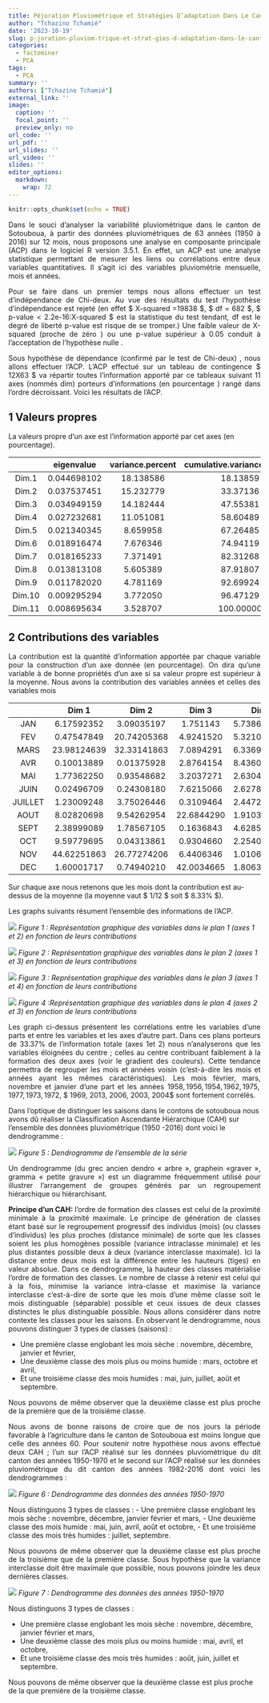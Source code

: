 ```yaml
---
title: Péjoration Pluviométrique et Stratégies D’adaptation Dans Le Canton De Sotouboua
author: "Tchazino Tchamié"
date: '2023-10-19'
slug: p-joration-pluviom-trique-et-strat-gies-d-adaptation-dans-le-canton-de-sotouboua
categories:
  - factominer
  - PCA
tags:
  - PCA
summary: ''
authors: ["Tchazino Tchamié"]
external_link: ''
image:
  caption: ''
  focal_point: ''
  preview_only: no
url_code: ''
url_pdf: ''
url_slides: ''
url_video: ''
slides: ''
editor_options: 
  markdown: 
    wrap: 72
---
```


```r
knitr::opts_chunk$set(echo = TRUE)
```

<p style="text-align: justify">
Dans le souci d'analyser la variabilité pluviométrique dans le canton de
Sotouboua, à partir des données pluviométriques de 63 années (1950 à
2016) sur 12 mois, nous proposons une analyse en composante principale
(ACP) dans le logiciel R version 3.5.1. En effet, un ACP est une analyse
statistique permettant de mesurer les liens ou corrélations entre deux
variables quantitatives. Il s'agit ici des variables pluviométrie mensuelle, mois et années.
</p>

<p style="text-align: justify">
Pour se faire dans un premier temps nous allons effectuer un test
d'indépendance de Chi-deux. Au vue des résultats du test l'hypothèse
d'indépendance est rejeté (en effet $ X-squared =19838 $, $ df = 682
$, $ p-value < 2.2e-16:X-squared $ est la statistique du test
tendant, df est le degré de liberté p-value est risque de se tromper.)
Une faible valeur de X-squared (proche de zéro ) ou une p-value
supérieur à 0.05 conduit à l'acceptation de l'hypothèse nulle .
</p>

<p style="text-align: justify">
Sous hypothèse de dépendance (confirmé par le test de Chi-deux) , nous
allons effectuer l'ACP. L'ACP effectué sur un tableau de contingence $
12X63 $ va répartir toutes l'information apporté par ce tableaux
suivant 11 axes (nommés dim) porteurs d'informations (en pourcentage )
rangé dans l'ordre décroissant. Voici les résultats de l'ACP.
</p>

## 1 Valeurs propres

La valeurs propre d'un axe est l'information apporté par cet axes (en
pourcentage).

|        | eigenvalue  | variance.percent | cumulative.variance.percent |
|:------:|:-----------:|:----------------:|:---------------------------:|
| Dim.1  | 0.044698102 |    18.138586     |          18.13859           |
| Dim.2  | 0.037537451 |    15.232779     |          33.37136           |
| Dim.3  | 0.034949159 |    14.182444     |          47.55381           |
| Dim.4  | 0.027232681 |    11.051081     |          58.60489           |
| Dim.5  | 0.021340345 |     8.659958     |          67.26485           |
| Dim.6  | 0.018916474 |     7.676346     |          74.94119           |
| Dim.7  | 0.018165233 |     7.371491     |          82.31268           |
| Dim.8  | 0.013813108 |     5.605389     |          87.91807           |
| Dim.9  | 0.011782020 |     4.781169     |          92.69924           |
| Dim.10 | 0.009295294 |     3.772050     |          96.47129           |
| Dim.11 | 0.008695634 |     3.528707     |          100.00000          |

## 2 Contributions des variables

<p style="text-align: justify">
La contribution est la quantité d'information apportée par chaque
variable pour la construction d'un axe donnée (en pourcentage). On dira
qu'une variable à de bonne propriétés d'un axe si sa valeur propre est
supérieur à la moyenne. Nous avons la contribution des variables années
et celles des variables mois
</p>

|         |    **Dim 1**    |  **Dim 2**  |  **Dim 3**  |   **Dim 4**   |  **Dim 5**  |
|:----------:|:----------:|:----------:|:----------:|:----------:|:----------:|
|   JAN   |   6.17592352    | 3.09035197  |  1.751143   | 5.738692e-01  | 6.79473371  |
|   FEV   |   0.47547849    | 20.74205368 |  4.9241520  | 5.321046e+01  | 1.20198685  |
|  MARS   |   23.98124639   | 32.33141863 |  7.0894291  | 6.336977e+00  | 0.03872369  |
|   AVR   |   0.10013889    | 0.01375928  |  2.8764154  | 8.436081e-04  | 21.63784880 |
|   MAI   |   1.77362250    | 0.93548682  |  3.2037271  | 2.630442e-01  | 6.87885058  |
|  JUIN   |   0.02496709    | 0.24308180  |  7.6215066  | 2.627877e+00  | 0.03021054  |
| JUILLET |   1.23009248    | 3.75026446  |  0.3109464  | 2.447244e-02  | 45.40221126 |
|  AOUT   |   8.02820698    | 9.54262954  | 22.6844290  | 1.910337e+00  | 1.19724118  |
|  SEPT   |   2.38999089    | 1.78567105  |  0.1636843  | 4.628532e+00  | 0.40277272  |
|   OCT   |   9.59779695    | 0.04313861  |  0.9304660  | 2.254031e+00  | 9.32247300  |
|   NOV   |   44.62251863   | 26.77274206 |  6.4406346  | 1.010605e+01  | 3.82981942  |
|   DEC   |   1.60001717    | 0.74940210  | 42.0034665  | 1.806352e+01  | 3.26312826  |



Sur chaque axe nous retenons que les mois  dont la contribution est au-dessus de la moyenne (la moyenne vaut $ 1/12 $ soit $ 8.33% $).

Les graphs suivants résument l’ensemble des informations de l’ACP.


![](images/pca_image.png)
*Figure 1 :   Représentation graphique des variables dans le plan 1 (axes 1 et 2) en fonction de leurs contributions*

![](images/pca_image_2.png)
*Figure 2 :    Représentation graphique des variables dans le plan 2 (axes 1 et 3) en fonction de leurs contributions*


![](images/pca_image_3.png)
*Figure 3 :     Représentation graphique des variables dans le plan 3 (axes 1 et 4) en fonction de leurs contributions*


![](images/pca_image_4.png)
*Figure 4 :Représentation graphique des variables dans le plan 4 (axes 2 et 3) en fonction de leurs contributions*

<p style="text-align: justify">
Les graph ci-dessus présentent  les corrélations entre les variables d’une parts et entre les variables et les axes  d’autre part. Dans ces plans  porteurs  de 33.37% de l’information totale (axes 1et 2) nous n’analyserons que les variables éloignées du centre ; celles au centre contribuant faiblement à la formation des deux axes (voir le gradient des couleurs). Cette tendance permettra   de regrouper les mois et années voisin (c’est-à-dire les mois et années ayant les mêmes caractéristiques).  Les mois février, mars, novembre et janvier d’une part et les années $1958, 1956,1954, 1962,1975, 1977, 1973, 1972,$ $ 1969, 2013, 2006, 2003, 2004$   sont fortement corrélés.
</p>

<p style="text-align: justify">
Dans l’optique de distinguer les saisons dans le contons de sotouboua nous avons dû réaliser la Classification Ascendante Hiérarchique (CAH) sur l’ensemble des données pluviométrique (1950 -2016) dont voici le dendrogramme :

</p>

![](images/pca_image_5.png)
*Figure 5 : Dendrogramme de l’ensemble de la série*

<p style="text-align: justify">
Un dendrogramme (du grec ancien dendro « arbre », graphein «graver », gramma « petite gravure ») est un diagramme fréquemment utilisé pour illustrer l’arrangement de groupes générés par un regroupement hiérarchique ou hiérarchisant.   
</p>

<p style="text-align: justify">
<b>Principe d’un CAH:</b> l’ordre de formation des classes est celui de la proximité minimale à la proximité maximale. Le principe de génération de classes étant basé sur le regroupement progressif des individus (mois) (ou classes d’individus) les plus proches (distance minimale) de sorte que les classes soient les plus homogènes possible (variance intraclasse minimale) et les plus distantes possible deux à deux (variance interclasse maximale). Ici la distance entre deux mois est la différence entre les hauteurs (tiges) en valeur absolue. Dans ce dendrogramme, la hauteur des classes matérialise l’ordre de formation des classes. Le nombre de classe à retenir est celui qui à la fois, minimise la variance intra-classe et maximise la variance interclasse c’est-à-dire de sorte que les mois d’une même classe soit le mois distinguable (séparable) possible et ceux issues de deux classes distinctes le plus distinguable possible. Nous allons considérer dans notre contexte les classes pour les saisons.  En observant le dendrogramme,  nous pouvons distinguer 3 types de classes (saisons) :
</p>

- Une première classe englobant les mois  sèche : novembre, décembre, janvier et février,
- Une deuxième classe des mois plus ou moins humide : mars, octobre et avril,
- Et une troisième classe des mois humides : mai, juin, juillet, août et septembre.

<p style="text-align: justify">
Nous pouvons de même observer que la deuxième classe est plus proche de la première que de la troisième classe.
</p>

<p style="text-align: justify">
Nous avons de bonne raisons de croire que de nos jours la période favorable à l’agriculture dans le canton de Sotouboua est moins longue que celle des années 60.
Pour soutenir notre hypothèse nous avons effectué deux CAH ; l’un sur l’ACP réalisé sur les données pluviométrique du dit canton des années 1950-1970 et le second sur  l’ACP réalisé sur les données pluviométrique du dit canton des années 1982-2016 dont voici les dendrogrammes :
</p>

![](images/pca_image_6.png)
*Figure 6 : Dendrogramme des données des années 1950-1970*


Nous distinguons 3 types de classes :
- Une première classe englobant les mois  sèche : novembre, décembre, janvier février et mars,
- Une deuxième classe des mois  humide : mai, juin, avril, août et octobre,
- Et une troisième classe des mois  très humides : juillet, septembre. 

<p style="text-align: justify">
Nous pouvons de même observer que la deuxième classe est plus proche de la troisième que de la première classe. Sous hypothèse que la variance interclasse doit être maximale que possible, nous pouvons joindre les deux dernières classes.
</p>

![](images/pca_image_7.png)
*Figure 7 : Dendrogramme des données des années 1950-1970*

Nous distinguons 3 types de classes :

- Une première classe englobant les mois  sèche : novembre, décembre, janvier février et mars,
- Une deuxième classe des mois plus ou moins humide : mai, avril, et octobre,
- Et une troisième classe des mois  très humides : août, juin, juillet et septembre. 

Nous pouvons de même observer que la deuxième classe est plus proche de la que première de la troisième classe. 

